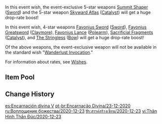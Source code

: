 {{Wish
|name              = Epitome Invocation 2020-12-23
|image             = Epitome Invocation 2020-12-23.png
|type              = Weapon Event
|duration          = event
|time_start        = 2020-12-23 10:00:00
|time_start_offset = GMT+8
|time_end          = 2021-01-12 15:59:59
|link              = https://genshin.hoyoverse.com/en/news/detail/7493
|preceding         = Epitome Invocation/2020-12-01
|succeeding        = Epitome Invocation/2021-01-12
|alongside         = Secretum Secretorum/2020-12-23
}}
In this event wish, the event-exclusive 5-star weapons [[Summit Shaper]] ([[Sword]]) and the 5-star weapon [[Skyward Atlas]] ([[Catalyst]]) will get a huge drop-rate boost!

In this event wish, 4-star weapons [[Favonius Sword]] ([[Sword]]), [[Favonius Greatsword]] ([[Claymore]]), [[Favonius Lance]] ([[Polearm]]), [[Sacrificial Fragments]] ([[Catalyst]]), and [[The Stringless]] ([[Bow]]) will get a huge drop-rate boost!

Of the above weapons, the event-exclusive weapon will not be available in the standard wish "[[Wanderlust Invocation]]."

For information about rates, see [[Wishes]].

==Item Pool==
{{Wish Pool
|^Summit Shaper
|^Skyward Atlas
|^Favonius Sword
|^Favonius Greatsword
|^Favonius Lance
|^Sacrificial Fragments
|^The Stringless
|Amos' Bow
|Aquila Favonia
|Lost Prayer to the Sacred Winds
|Primordial Jade Winged-Spear
|Skyward Blade
|Skyward Harp
|Skyward Pride
|Skyward Spine
|Wolf's Gravestone
|Barbara
|Beidou
|Bennett
|Chongyun
|Diona
|Fischl
|Ningguang
|Noelle
|Razor
|Rust
|Sucrose
|Xiangling
|Xingqiu
|Xinyan
|Dragon's Bane
|Eye of Perception
|Favonius Codex
|Favonius Warbow
|Lion's Roar
|Rainslasher
|Sacrificial Bow
|Sacrificial Greatsword
|Sacrificial Sword
|The Bell
|The Flute
|The Widsith
|Black Tassel
|Bloodtainted Greatsword
|Cool Steel
|Debate Club
|Emerald Orb
|Ferrous Shadow
|Harbinger of Dawn
|Magic Guide
|Raven Bow
|Sharpshooter's Oath
|Skyrider Sword
|Slingshot
|Thrilling Tales of Dragon Slayers
}}

==Change History==
{{Change History|1.2}}

[[es:Encarnación divina V]]
[[pt-br:Encarnação Divina/23-12-2020]]
[[ru:Воплощение божества/2020-12-23]]
[[th:สรรค์สร้างเซียน/2020-12-23]]
[[vi:Thân Hình Thần Đúc/2020-12-23]]